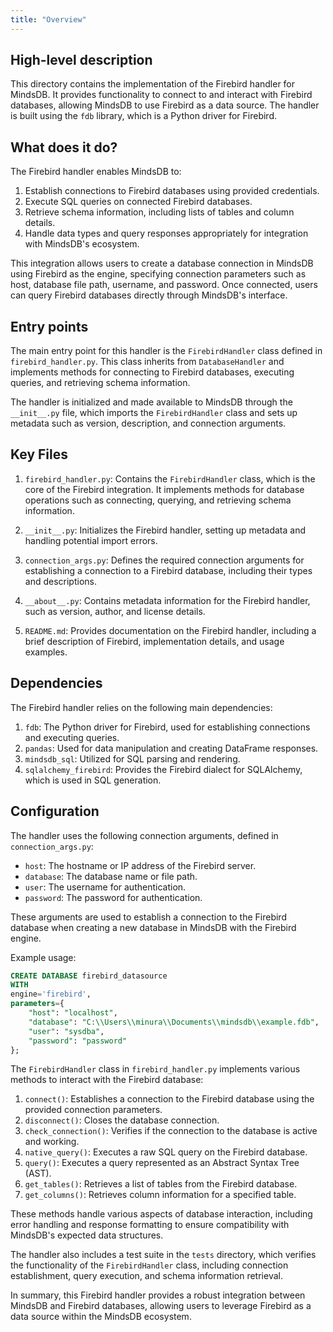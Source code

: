 ```yaml
---
title: "Overview"
---
```


## High-level description
This directory contains the implementation of the Firebird handler for MindsDB. It provides functionality to connect to and interact with Firebird databases, allowing MindsDB to use Firebird as a data source. The handler is built using the `fdb` library, which is a Python driver for Firebird.

## What does it do?
The Firebird handler enables MindsDB to:
1. Establish connections to Firebird databases using provided credentials.
2. Execute SQL queries on connected Firebird databases.
3. Retrieve schema information, including lists of tables and column details.
4. Handle data types and query responses appropriately for integration with MindsDB's ecosystem.

This integration allows users to create a database connection in MindsDB using Firebird as the engine, specifying connection parameters such as host, database file path, username, and password. Once connected, users can query Firebird databases directly through MindsDB's interface.

## Entry points
The main entry point for this handler is the `FirebirdHandler` class defined in `firebird_handler.py`. This class inherits from `DatabaseHandler` and implements methods for connecting to Firebird databases, executing queries, and retrieving schema information.

The handler is initialized and made available to MindsDB through the `__init__.py` file, which imports the `FirebirdHandler` class and sets up metadata such as version, description, and connection arguments.

## Key Files
1. `firebird_handler.py`: Contains the `FirebirdHandler` class, which is the core of the Firebird integration. It implements methods for database operations such as connecting, querying, and retrieving schema information.

2. `__init__.py`: Initializes the Firebird handler, setting up metadata and handling potential import errors.

3. `connection_args.py`: Defines the required connection arguments for establishing a connection to a Firebird database, including their types and descriptions.

4. `__about__.py`: Contains metadata information for the Firebird handler, such as version, author, and license details.

5. `README.md`: Provides documentation on the Firebird handler, including a brief description of Firebird, implementation details, and usage examples.

## Dependencies
The Firebird handler relies on the following main dependencies:

1. `fdb`: The Python driver for Firebird, used for establishing connections and executing queries.
2. `pandas`: Used for data manipulation and creating DataFrame responses.
3. `mindsdb_sql`: Utilized for SQL parsing and rendering.
4. `sqlalchemy_firebird`: Provides the Firebird dialect for SQLAlchemy, which is used in SQL generation.

## Configuration
The handler uses the following connection arguments, defined in `connection_args.py`:

- `host`: The hostname or IP address of the Firebird server.
- `database`: The database name or file path.
- `user`: The username for authentication.
- `password`: The password for authentication.

These arguments are used to establish a connection to the Firebird database when creating a new database in MindsDB with the Firebird engine.

Example usage:
```sql
CREATE DATABASE firebird_datasource
WITH
engine='firebird',
parameters={
    "host": "localhost",
    "database": "C:\\Users\\minura\\Documents\\mindsdb\\example.fdb",
    "user": "sysdba",
    "password": "password"
};
```

The `FirebirdHandler` class in `firebird_handler.py` implements various methods to interact with the Firebird database:

1. `connect()`: Establishes a connection to the Firebird database using the provided connection parameters.
2. `disconnect()`: Closes the database connection.
3. `check_connection()`: Verifies if the connection to the database is active and working.
4. `native_query()`: Executes a raw SQL query on the Firebird database.
5. `query()`: Executes a query represented as an Abstract Syntax Tree (AST).
6. `get_tables()`: Retrieves a list of tables from the Firebird database.
7. `get_columns()`: Retrieves column information for a specified table.

These methods handle various aspects of database interaction, including error handling and response formatting to ensure compatibility with MindsDB's expected data structures.

The handler also includes a test suite in the `tests` directory, which verifies the functionality of the `FirebirdHandler` class, including connection establishment, query execution, and schema information retrieval.

In summary, this Firebird handler provides a robust integration between MindsDB and Firebird databases, allowing users to leverage Firebird as a data source within the MindsDB ecosystem.